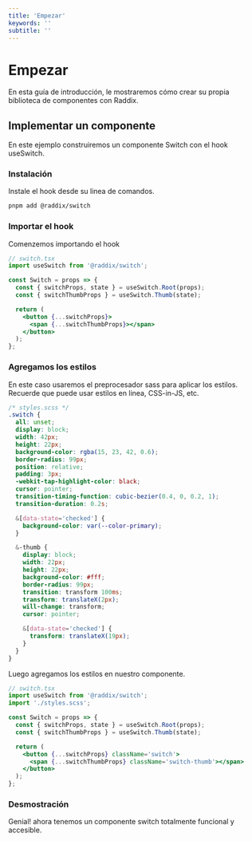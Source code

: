 ```yaml
---
title: 'Empezar'
keywords: ''
subtitle: ''
---
```


# Empezar

En esta guía de introducción, le mostraremos cómo crear su propia biblioteca
de componentes con Raddix.

## Implementar un componente

En este ejemplo construiremos un componente Switch con el hook useSwitch.

### Instalación

Instale el hook desde su linea de comandos.

```bash
pnpm add @raddix/switch
```

### Importar el hook

Comenzemos importando el hook

```jsx
// switch.tsx
import useSwitch from '@raddix/switch';

const Switch = props => {
  const { switchProps, state } = useSwitch.Root(props);
  const { switchThumbProps } = useSwitch.Thumb(state);

  return (
    <button {...switchProps}>
      <span {...switchThumbProps}></span>
    </button>
  );
};
```

### Agregamos los estilos

En este caso usaremos el preprocesador sass para aplicar los estilos. Recuerde
que puede usar estilos en linea, CSS-in-JS, etc.

```scss
/* styles.scss */
.switch {
  all: unset;
  display: block;
  width: 42px;
  height: 22px;
  background-color: rgba(15, 23, 42, 0.6);
  border-radius: 99px;
  position: relative;
  padding: 3px;
  -webkit-tap-highlight-color: black;
  cursor: pointer;
  transition-timing-function: cubic-bezier(0.4, 0, 0.2, 1);
  transition-duration: 0.2s;

  &[data-state='checked'] {
    background-color: var(--color-primary);
  }

  &-thumb {
    display: block;
    width: 22px;
    height: 22px;
    background-color: #fff;
    border-radius: 99px;
    transition: transform 100ms;
    transform: translateX(2px);
    will-change: transform;
    cursor: pointer;

    &[data-state='checked'] {
      transform: translateX(19px);
    }
  }
}
```

Luego agregamos los estilos en nuestro componente.

```jsx
// switch.tsx
import useSwitch from '@raddix/switch';
import './styles.scss';

const Switch = props => {
  const { switchProps, state } = useSwitch.Root(props);
  const { switchThumbProps } = useSwitch.Thumb(state);

  return (
    <button {...switchProps} className='switch'>
      <span {...switchThumbProps} className='switch-thumb'></span>
    </button>
  );
};
```

### Desmostración

Genial! ahora tenemos un componente switch totalmente funcional y accesible.

<Demo>
  <Switch />
</Demo>
